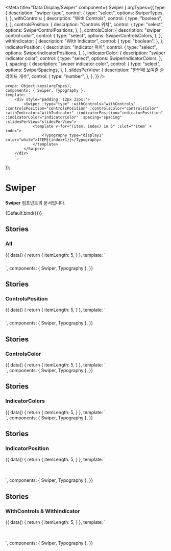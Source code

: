
<Meta
    title="Data Display/Swiper"
    component={ Swiper }
    argTypes={{
        type: {
            description: "swiper type",
            control: {
                type: "select",
                options: SwiperTypes,
            },
        },
        withControls: {
            description: "With Controls",
            control: {
                type: "boolean",
            },
        },
        controlsPosition: {
            description: "Controls 위치",
            control: {
                type: "select",
                options: SwiperControlPositions,
            },
        },
        controlsColor: {
            description: "swiper control color",
            control: {
                type: "select",
                options: SwiperControlsColors,
            },
        },
        withIndicator: {
            description: "With Indicator",
            control: {
                type: "boolean",
            },
        },
        indicatorPosition: {
            description: "Indicator 위치",
            control: {
                type: "select",
                options: SwiperIndicatorPositions,
            },
        },
        indicatorColor: {
            description: "swiper indicator color",
            control: {
                type: "select",
                options: SwiperIndicatorColors,
            },
        },
        spacing: {
            description: "swiper indicator color",
            control: {
                type: "select",
                options: SwiperSpacings,
            },
        },
        slidesPerView: {
            description: "한번에 보여줄 슬라이드 개수",
            control: {
                type: "number",
            },
        },
    }}
/>

    props: Object.keys(argTypes),
    components: { Swiper, Typography },
    template: `
        <div style="padding: 12px 32px;">
            <Swiper :type="type" :withControls="withControls" :controlsPosition="controlsPosition" :controlsColor="controlsColor" :withIndicator="withIndicator" :indicatorPosition="indicatorPosition" :indicatorColor="indicatorColor" :spacing="spacing" :slidesPerView="slidesPerView">
                <template v-for="(item, index) in 5" :slot="'item' + index">
                    <Typography type="display1" color="white">ITEM{{index+1}}</Typography>
                </template>
            </Swiper>
        </div>
        `,
});

# Swiper

**Swiper** 컴포넌트의 문서입니다.

<Story name="Default" height="100px">
    {Default.bind({})}
</Story>

<ArgsTable story="Default" />


## Stories
### All
<Canvas>
    <Story name="All" height="100px">
        {{
            data() {
                return {
                    itemLength: 5,
                }
            },
            template: `
                    <div style="padding: 12px 24px;">
                    <Swiper :withControls="true" controlsColor="dark" indicatorColor="light">
                        <template v-for="(item, index) in itemLength" :slot="'item' + index">
                            <Typography type="display1" color="white">ITEM{{index+1}}</Typography>
                        </template>
                    </Swiper>
                    </div>`,
            components: { Swiper, Typography },
        }}
    </Story>
</Canvas>

## Stories
### ControlsPosition
<Canvas>
    <Story name="ControlsPosition" height="100px">
        {{
            data() {
                return {
                    itemLength: 5,
                }
            },
            template: `
                <div style="padding: 12px 32px">
                    <Swiper controlsColor="dark" controlsPosition="inside" withControls style="margin-bottom: 100px;">
                        <template v-for="(item, index) in itemLength" :slot="'item' + index">
                            <Typography type="display1" color="white">ITEM{{index+1}}</Typography>
                        </template>
                    </Swiper>
                   <Swiper controlsColor="dark" controlsPosition="outside" withControls style="margin-bottom: 100px;">
                        <template v-for="(item, index) in itemLength" :slot="'item' + index">
                            <Typography type="display1" color="white">ITEM{{index+1}}</Typography>
                        </template>
                    </Swiper>
                    <Swiper controlsColor="dark" controlsPosition="top" withControls>
                        <template v-for="(item, index) in itemLength" :slot="'item' + index">
                            <Typography type="display1" color="white">ITEM{{index+1}}</Typography>
                        </template>
                    </Swiper>
                </div>`,
            components: { Swiper, Typography },
        }}
    </Story>
</Canvas>

## Stories
### ControlsColor
<Canvas>
    <Story name="ControlsColor" height="100px">
        {{
            data() {
                return {
                    itemLength: 5,
                }
            },
            template: `
                <div>
                    <Swiper controlsColor="light" withControls style="margin-bottom: 100px;">
                        <template v-for="(item, index) in itemLength" :slot="'item' + index">
                            <Typography type="display1" color="white">ITEM{{index+1}}</Typography>
                        </template>
                    </Swiper>
                   <Swiper controlsColor="dark" withControls>
                        <template v-for="(item, index) in itemLength" :slot="'item' + index">
                            <Typography type="display1" color="white">ITEM{{index+1}}</Typography>
                        </template>
                    </Swiper>
                </div>`,
            components: { Swiper, Typography },
        }}
    </Story>
</Canvas>

## Stories
### IndicatorColors
<Canvas>
    <Story name="IndicatorColors" height="100px">
        {{
            data() {
                return {
                    itemLength: 5,
                }
            },
            template: `
                <div>
                    <Swiper indicatorColor="light" style="margin-bottom: 10px;">
                        <template v-for="(item, index) in itemLength" :slot="'item' + index">
                            <Typography type="display1" color="white">ITEM{{index+1}}</Typography>
                        </template>
                    </Swiper>
                   <Swiper indicatorColor="dark">
                        <template v-for="(item, index) in itemLength" :slot="'item' + index">
                            <Typography type="display1" color="white">ITEM{{index+1}}</Typography>
                        </template>
                    </Swiper>
                </div>`,
            components: { Swiper, Typography },
        }}
    </Story>
</Canvas>

## Stories
### IndicatorPosition
<Canvas>
    <Story name="IndicatorPosition">
        {{
            data() {
                return {
                    itemLength: 5,
                }
            },
            template: `
                <div style="padding: 24px 32px;">
                    <Swiper indicatorColor="dark" indicatorPosition="inside" withIndicator style="margin-bottom: 100px;">
                        <template v-for="(item, index) in itemLength" :slot="'item' + index">
                            <Typography type="display1" color="white">ITEM{{index+1}}</Typography>
                        </template>
                    </Swiper>
                   <Swiper indicatorColor="dark" indicatorPosition="outside" withIndicator>
                       <template v-for="(item, index) in itemLength" :slot="'item' + index">
                           <Typography type="display1" color="white">ITEM{{index+1}}</Typography>
                       </template>
                   </Swiper>
                </div>`,
            components: { Swiper, Typography },
        }}
    </Story>
</Canvas>

## Stories
### WithControls & WithIndicator
<Canvas>
    <Story name="WithControls & WithIndicator">
        {{
            data() {
                return {
                    itemLength: 5,
                }
            },
            template: `
                <div style="padding: 24px 32px;">
                    <Swiper controlsColor="light" controlsPosition="inside" withControls indicatorColor="light" indicatorPosition="inside" withIndicator style="margin-bottom: 100px;">
                        <template v-for="(item, index) in itemLength" :slot="'item' + index">
                            <Typography type="display1" color="white">ITEM{{index+1}}</Typography>
                        </template>
                    </Swiper>
                   <Swiper controlsColor="dark" controlsPosition="outside" withControls indicatorColor="dark" indicatorPosition="outside" withIndicator>
                       <template v-for="(item, index) in itemLength" :slot="'item' + index">
                           <Typography type="display1" color="white">ITEM{{index+1}}</Typography>
                       </template>
                   </Swiper>
                </div>`,
            components: { Swiper, Typography },
        }}
    </Story>
</Canvas>

